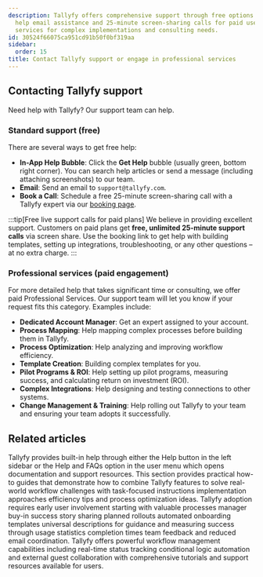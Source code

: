```yaml
---
description: Tallyfy offers comprehensive support through free options like in-app
  help email assistance and 25-minute screen-sharing calls for paid users plus professional
  services for complex implementations and consulting needs.
id: 30524f66075ca951cd91b50f0bf319aa
sidebar:
  order: 15
title: Contact Tallyfy support or engage in professional services
---
```


## Contacting Tallyfy support

Need help with Tallyfy? Our support team can help.

### Standard support (free)

There are several ways to get free help:

*   **In-App Help Bubble**: Click the **Get Help** bubble (usually green, bottom right corner). You can search help articles or send a message (including attaching screenshots) to our team.
*   **Email**: Send an email to `support@tallyfy.com`.
*   **Book a Call**: Schedule a free 25-minute screen-sharing call with a Tallyfy expert via our [booking page](https://tallyfy.com/booking/).

:::tip[Free live support calls for paid plans]
We believe in providing excellent support. Customers on paid plans get **free, unlimited 25-minute support calls** via screen share. Use the booking link to get help with building templates, setting up integrations, troubleshooting, or any other questions – at no extra charge.
:::

### Professional services (paid engagement)

For more detailed help that takes significant time or consulting, we offer paid Professional Services. Our support team will let you know if your request fits this category. Examples include:

*   **Dedicated Account Manager**: Get an expert assigned to your account.
*   **Process Mapping**: Help mapping complex processes before building them in Tallyfy.
*   **Process Optimization**: Help analyzing and improving workflow efficiency.
*   **Template Creation**: Building complex templates for you.
*   **Pilot Programs & ROI**: Help setting up pilot programs, measuring success, and calculating return on investment (ROI).
*   **Complex Integrations**: Help designing and testing connections to other systems.
*   **Change Management & Training**: Help rolling out Tallyfy to your team and ensuring your team adopts it successfully.


## Related articles
<CardGrid>
<LinkTitleCard header="<b>Support > In-app user guide</b>" href="/products/pro/miscellaneous/support/how-to-access-the-tallyfy-user-guide/" > Tallyfy provides built-in help through either the Help button in the left sidebar or the Help and FAQs option in the user menu which opens documentation and support resources. </LinkTitleCard>
<LinkTitleCard header="<b>Tutorials > How-to guides</b>" href="/products/pro/tutorials/how-to/" > This section provides practical how-to guides that demonstrate how to combine Tallyfy features to solve real-world workflow challenges with task-focused instructions implementation approaches efficiency tips and process optimization ideas. </LinkTitleCard>
<LinkTitleCard header="<b>Miscellaneous > Support</b>" href="/products/pro/miscellaneous/support/" > Tallyfy adoption requires early user involvement starting with valuable processes manager buy-in success story sharing planned rollouts automated onboarding templates universal descriptions for guidance and measuring success through usage statistics completion times team feedback and reduced email coordination. </LinkTitleCard>
<LinkTitleCard header="<b>Tutorials > Key features</b>" href="/products/pro/tutorials/features/" > Tallyfy offers powerful workflow management capabilities including real-time status tracking conditional logic automation and external guest collaboration with comprehensive tutorials and support resources available for users. </LinkTitleCard>
</CardGrid>